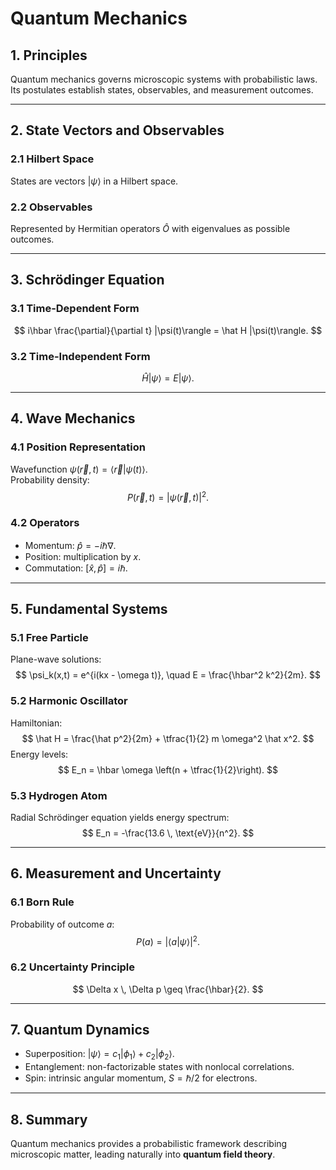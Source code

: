 # Quantum Mechanics

## 1. Principles

Quantum mechanics governs microscopic systems with probabilistic laws.  
Its postulates establish states, observables, and measurement outcomes.

---

## 2. State Vectors and Observables

### 2.1 Hilbert Space
States are vectors $|\psi\rangle$ in a Hilbert space.  

### 2.2 Observables
Represented by Hermitian operators $\hat O$ with eigenvalues as possible outcomes.

---

## 3. Schrödinger Equation

### 3.1 Time-Dependent Form
$$
i\hbar \frac{\partial}{\partial t} |\psi(t)\rangle = \hat H |\psi(t)\rangle.
$$

### 3.2 Time-Independent Form
$$
\hat H |\psi\rangle = E |\psi\rangle.
$$

---

## 4. Wave Mechanics

### 4.1 Position Representation
Wavefunction $\psi(\vec r, t) = \langle \vec r | \psi(t)\rangle$.  
Probability density:
$$
P(\vec r, t) = |\psi(\vec r, t)|^2.
$$

### 4.2 Operators
- Momentum: $\hat p = -i\hbar \nabla$.  
- Position: multiplication by $x$.  
- Commutation: $[\hat x, \hat p] = i\hbar$.

---

## 5. Fundamental Systems

### 5.1 Free Particle
Plane-wave solutions:
$$
\psi_k(x,t) = e^{i(kx - \omega t)}, \quad E = \frac{\hbar^2 k^2}{2m}.
$$

### 5.2 Harmonic Oscillator
Hamiltonian:
$$
\hat H = \frac{\hat p^2}{2m} + \tfrac{1}{2} m \omega^2 \hat x^2.
$$
Energy levels:
$$
E_n = \hbar \omega \left(n + \tfrac{1}{2}\right).
$$

### 5.3 Hydrogen Atom
Radial Schrödinger equation yields energy spectrum:
$$
E_n = -\frac{13.6 \, \text{eV}}{n^2}.
$$

---

## 6. Measurement and Uncertainty

### 6.1 Born Rule
Probability of outcome $a$:
$$
P(a) = |\langle a | \psi \rangle|^2.
$$

### 6.2 Uncertainty Principle
$$
\Delta x \, \Delta p \geq \frac{\hbar}{2}.
$$

---

## 7. Quantum Dynamics

- Superposition: $|\psi\rangle = c_1 |\phi_1\rangle + c_2 |\phi_2\rangle$.  
- Entanglement: non-factorizable states with nonlocal correlations.  
- Spin: intrinsic angular momentum, $S = \hbar/2$ for electrons.

---

## 8. Summary
Quantum mechanics provides a probabilistic framework describing microscopic matter, leading naturally into **quantum field theory**.
